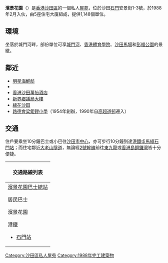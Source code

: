 {{Infobox_housinghk | name =濱景花園<br>Ravana Garden
| logo= 
| photo = HK Ravana Garden.jpg
| address= [[新界|新界]][[沙田區|沙田區]]
| developer= [[新鴻基地產|新鴻基地產]]
| manager= 高衛物業管理
| use = 住宅
| blocknumber = 5座
| floornumber = 1至3座：32，4及5座：29
| yearofcompletion =1988年
| former = 填海地
| facilities = 兒童遊樂場、花園、停車場、閱讀室、康樂室、游泳池、網球場、壁球場
}}
'''濱景花園'''（{{lang-en|Ravana Garden}}）是[[香港|香港]][[沙田區|沙田區]]的一個私人[[屋苑|屋苑]]，位於沙田[[石門_(香港)|石門]]安景街1-3號，於1988年2月入伙，由5座住宅大廈組成，提供1,148個單位。

==環境==
坐落於城門河畔，部份單位可享[[城門河|城門河]]、[[香港體育學院|香港體育學院]]、[[沙田馬場|沙田馬場]]和[[彭福公園|彭福公園]]的景緻。

==鄰近==
* [[明星海鮮舫|明星海鮮舫]]
* {{link-yue|翠湖花園|翠湖花園}}
* [[香港沙田萬怡酒店|香港沙田萬怡酒店]]
* [[新界鄉議局大樓|新界鄉議局大樓]]
* [[綠在沙田|綠在沙田]]
*[[路德會梁鉅鏐小學|路德會梁鉅鏐小學]]（1954年創辦，1990年自[[高超道邨|高超道邨]]遷入）

== 交通 ==
住戶要乘坐10分鐘巴士或小巴往[[沙田市中心|沙田市中心]]，亦可步行10分鐘到達[[港鐵|港鐵]][[屯馬綫|屯馬綫]][[石門站_(香港)|石門站]]；而住宅鄰近[[大老山隧道|大老山隧道]]，無論經[[2號幹線|2號幹線]]前往[[九龍東選區|東九龍]]或[[香港島|香港島]][[銅鑼灣|銅鑼灣]]皆十分便捷。
{{參見|石門 (香港)#交通}}
{| class="mw-collapsible mw-collapsed wikitable" style="background:white; margin: 0 auto; width: auto;" 
! 交通路線列表
|-
|
;[[濱景花園巴士總站|濱景花園巴士總站]]
{{九龍新界巴士簡單列表|82X|284}}
;居民巴士
{{新界居民巴士簡單列表|NR87}}
;濱景花園
{{九龍新界巴士簡單列表|38B|40X|43S|43X|81C|82C|84M|85K|85X|86C|86K|86S|87D|89C|263A|281B|286C|287D|289R|299X|N281|N287}}{{過海隧道巴士簡單列表|680|680A|682|980A|982C|N680}}
{{大嶼山巴士簡單列表|A41P|N42|NA40}}{{新界專線小巴簡單列表|67K|803|808|810|811B|811S|813A}}
;港鐵
*[[石門站_(香港)|石門站]]
|}
{{hk-buil-stub}}
[[Category:沙田區私人屋苑|Category:沙田區私人屋苑]]
[[Category:1988年完工建築物|Category:1988年完工建築物]]